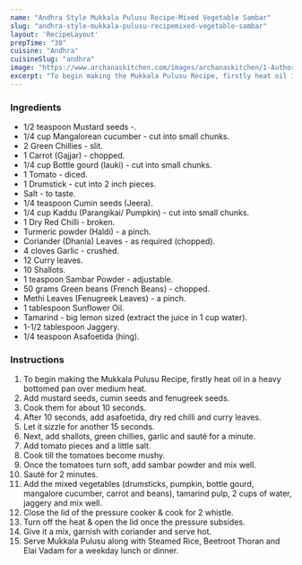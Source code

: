 ---
name: "Andhra Style Mukkala Pulusu Recipe-Mixed Vegetable Sambar"
slug: "andhra-style-mukkala-pulusu-recipemixed-vegetable-sambar"
layout: 'RecipeLayout'
prepTime: "30"
cuisine: "Andhra"
cuisineSlug: "andhra"
image: "https://www.archanaskitchen.com/images/archanaskitchen/1-Author/Smitha-Kalluraya/Mukkala_Pulusu_Andhra_Style_Mixed_Vegetable_Sambar.jpg"
excerpt: "To begin making the Mukkala Pulusu Recipe, firstly heat oil in a heavy bottomed pan over medium heat"
---

### Ingredients

- 1/2 teaspoon Mustard seeds -.
- 1/4 cup Mangalorean cucumber - cut into small chunks.
- 2 Green Chillies - slit.
- 1 Carrot (Gajjar) - chopped.
- 1/4 cup Bottle gourd (lauki) - cut into small chunks.
- 1 Tomato - diced.
- 1 Drumstick - cut into 2 inch pieces.
- Salt - to taste.
- 1/4 teaspoon Cumin seeds (Jeera).
- 1/4 cup Kaddu (Parangikai/ Pumpkin) - cut into small chunks.
- 1 Dry Red Chilli - broken.
- Turmeric powder (Haldi) - a pinch.
- Coriander (Dhania) Leaves - as required (chopped).
- 4 cloves Garlic - crushed.
- 12 Curry leaves.
- 10 Shallots.
- 1 teaspoon Sambar Powder - adjustable.
- 50 grams Green beans (French Beans) - chopped.
- Methi Leaves (Fenugreek Leaves) - a pinch.
- 1 tablespoon Sunflower Oil.
- Tamarind - big lemon sized (extract the juice in 1 cup water).
- 1-1/2 tablespoon Jaggery.
- 1/4 teaspoon Asafoetida (hing).

### Instructions

1. To begin making the Mukkala Pulusu Recipe, firstly heat oil in a heavy bottomed pan over medium heat.
1. Add mustard seeds, cumin seeds and fenugreek seeds.
1. Cook them for about 10 seconds.
1. After 10 seconds, add asafoetida, dry red chilli and curry leaves.
1. Let it sizzle for another 15 seconds.
1. Next, add shallots, green chillies, garlic and sauté for a minute.
1. Add tomato pieces and a little salt.
1. Cook till the tomatoes become mushy.
1. Once the tomatoes turn soft, add sambar powder and mix well.
1. Sauté for 2 minutes.
1. Add the mixed vegetables (drumsticks, pumpkin, bottle gourd, mangalore cucumber, carrot and beans), tamarind pulp, 2 cups of water, jaggery and mix well.
1. Close the lid of the pressure cooker & cook for 2 whistle.
1. Turn off the heat & open the lid once the pressure subsides.
1. Give it a mix, garnish with coriander and serve hot.
1. Serve Mukkala Pulusu along with Steamed Rice, Beetroot Thoran and Elai Vadam for a weekday lunch or dinner.
